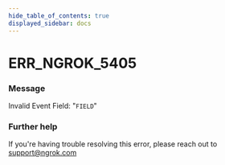 ```yaml
---
hide_table_of_contents: true
displayed_sidebar: docs
---
```



# ERR_NGROK_5405

### Message

Invalid Event Field: "`FIELD`"

### Further help

If you're having trouble resolving this error, please reach out to [support@ngrok.com](mailto:support@ngrok.com?subject=Help%20with%20ERR_NGROK_5405)

<ErrorDetails error="err_ngrok_5405" />
